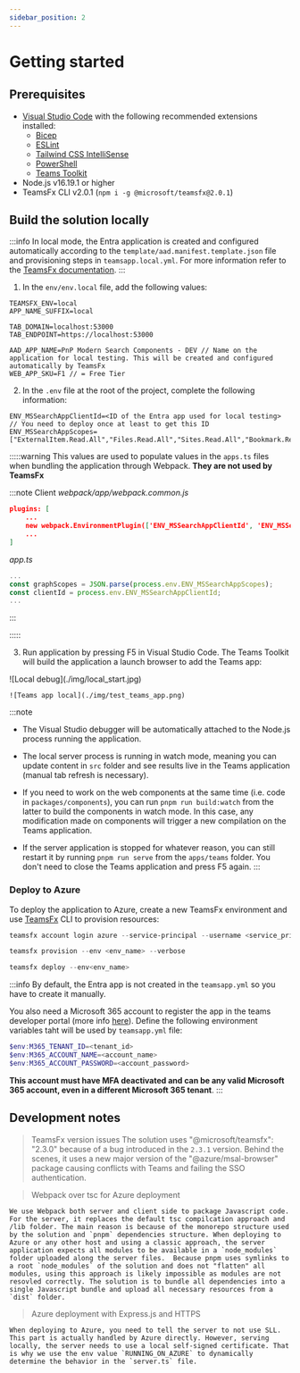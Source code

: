 ```yaml
---
sidebar_position: 2
---
```


# Getting started

## Prerequisites

- [Visual Studio Code](https://code.visualstudio.com/) with the following recommended extensions installed:
    - [Bicep](https://marketplace.visualstudio.com/items?itemName=ms-azuretools.vscode-bicep)
    - [ESLint](https://marketplace.visualstudio.com/items?itemName=dbaeumer.vscode-eslint)
    - [Tailwind CSS IntelliSense](https://marketplace.visualstudio.com/items?itemName=bradlc.vscode-tailwindcss)
    - [PowerShell](https://marketplace.visualstudio.com/items?itemName=ms-vscode.PowerShell)
    - [Teams Toolkit](https://marketplace.visualstudio.com/items?itemName=TeamsDevApp.ms-teams-vscode-extension)
- Node.js v16.19.1 or higher
- TeamsFx CLI v2.0.1 (`npm i -g @microsoft/teamsfx@2.0.1`)

## Build the solution locally

:::info
In local mode, the Entra application is created and configured automatically according to the `template/aad.manifest.template.json` file and provisioning steps in `teamsapp.local.yml`. For more information refer to the [TeamsFx documentation](https://learn.microsoft.com/en-us/microsoftteams/platform/toolkit/use-existing-aad-app). 
:::

1. In the `env/env.local` file, add the following values:

```
TEAMSFX_ENV=local
APP_NAME_SUFFIX=local

TAB_DOMAIN=localhost:53000
TAB_ENDPOINT=https://localhost:53000

AAD_APP_NAME=PnP Modern Search Components - DEV // Name on the application for local testing. This will be created and configured automatically by TeamsFx
WEB_APP_SKU=F1 // = Free Tier
```

2. In the `.env` file at the root of the project, complete the following information:

```
ENV_MSSearchAppClientId=<ID of the Entra app used for local testing> // You need to deploy once at least to get this ID
ENV_MSSearchAppScopes=["ExternalItem.Read.All","Files.Read.All","Sites.Read.All","Bookmark.Read.All","Acronym.Read.All","QnA.Read.All"]
```

:::::warning
This values are used to populate values in the `apps.ts` files when bundling the application through Webpack. **They are not used by TeamsFx**

:::note Client
_webpack/app/webpack.common.js_

```json
plugins: [  
    ...
    new webpack.EnvironmentPlugin(['ENV_MSSearchAppClientId', 'ENV_MSSearchAppScopes'])
    ...
]
```

_app.ts_

```typescript
...
const graphScopes = JSON.parse(process.env.ENV_MSSearchAppScopes);
const clientId = process.env.ENV_MSSearchAppClientId;
...  
```
:::

:::::

3. Run application by pressing F5 in Visual Studio Code. The Teams Toolkit will build the application a launch browser to add the Teams app:

<div className='center' style={{flexDirection: 'column'}}>   
    ![Local debug](./img/local_start.jpg)

    ![Teams app local](./img/test_teams_app.png)
</div> 

:::note
- The Visual Studio debugger will be automatically attached to the Node.js process running the application.

- The local server process is running in watch mode, meaning you can update content in `src` folder and see results live in the Teams application (manual tab refresh is necessary).

- If you need to work on the web components at the same time (i.e. code in `packages/components`), you can run `pnpm run build:watch` from the latter to build the components in watch mode. In this case, any modification made on components will trigger a new compilation on the Teams application.

- If the server application is stopped for whatever reason, you can still restart it by running `pnpm run serve` from the `apps/teams` folder. You don't need to close the Teams application and press F5 again.
:::

### Deploy to Azure

To deploy the application to Azure, create a new TeamsFx environment and use [TeamsFx](https://www.npmjs.com/package/@microsoft/teamsfx-cli) CLI to provision resources:

```powershell
teamsfx account login azure --service-principal --username <service_principal_app_id> --password <service_principal_app_secret> --tenant <tenant_id>

teamsfx provision --env <env_name> --verbose

teamsfx deploy --env<env_name>

```

:::info
By default, the Entra app is not created in the `teamsapp.yml` so you have to create it manually.

You also need a Microsoft 365 account to register the app in the teams developer portal (more info [here](https://learn.microsoft.com/en-us/microsoftteams/platform/toolkit/use-cicd-template)). Define the following environment variables taht will be used by `teamsapp.yml` file:

```powershell
$env:M365_TENANT_ID=<tenant_id>
$env:M365_ACCOUNT_NAME=<account_name>
$env:M365_ACCOUNT_PASSWORD=<account_password>
```

**This account must have MFA deactivated and can be any valid Microsoft 365 account, even in a different Microsoft 365 tenant**.
:::

## Development notes

> TeamsFx version issues
    The solution uses "@microsoft/teamsfx": "2.3.0" because of a bug introduced in the `2.3.1` version. Behind the scenes, it uses a new major version of the "@azure/msal-browser" package causing conflicts with Teams and failing the SSO authentication.

> Webpack over tsc for Azure deployment

    We use Webpack both server and client side to package Javascript code. For the server, it replaces the default tsc compilcation approach and /lib folder. The main reason is because of the monorepo structure used by the solution and `pnpm` dependencies structure. When deploying to Azure or any other host and using a classic approach, the server application expects all modules to be available in a `node_modules` folder uploaded along the server files.  Because pnpm uses symlinks to a root `node_modules` of the solution and does not "flatten" all modules, using this approach is likely impossible as modules are not resovled correctly. The solution is to bundle all dependencies into a single Javascript bundle and upload all necessary resources from a `dist` folder.

> Azure deployment with Express.js and HTTPS

    When deploying to Azure, you need to tell the server to not use SLL. This part is actually handled by Azure directly. However, serving locally, the server needs to use a local self-signed certificate. That is why we use the env value `RUNNING_ON_AZURE` to dynamically determine the behavior in the `server.ts` file.